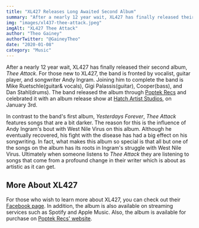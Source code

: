 ```yaml
---
title: "XL427 Releases Long Awaited Second Album"
summary: "After a nearly 12 year wait, XL427 has finally released their second album, Thee Attack."
img: "images/xl437-thee-attack.jpeg"
imgAlt: "XL427 Thee Attack"
author: "Theo Gainey"
authorTwitter: "@GaineyTheo"
date: "2020-01-08"
category: "Music"
---
```


After a nearly 12 year wait, XL427 has finally released their second album, *Thee Attack*. For those new to XL427, the band is fronted by vocalist, guitar player, and songwriter Andy Ingram. Joining him to complete the band is Mike Ruetschle(guitar& vocals), Gigi Palassis(guitar), Cooper(bass), and Dan Stahl(drums). The band released the album through [Poptek Recs](https://www.facebook.com/poptekrecs/) and celebrated it with an album release show at [Hatch Artist Studios](https://www.facebook.com/Hatch-Artist-Studios-1105032029583275/), on January 3rd.

In contrast to the band's first album, *Yesterdays Forever*, *Thee Attack* features songs that are a bit darker. The reason for this is the influence of Andy Ingram's bout with West Nile Virus on this album. Although he eventually recovered, his fight with the disease has had a big effect on his songwriting. In fact, what makes this album so special is that all but one of the songs on the album has its roots in Ingram's struggle with West Nile Virus. Ultimately when someone listens to *Thee Attack* they are listening to songs that come from a profound change in their writer which is about as artistic as it can get.

## More About XL427
For those who wish to learn more about XL427, you can check out their [Facebook page](https://www.facebook.com/XL427/). In addition, the album is also available on streaming services such as Spotify and Apple Music. Also, the album is available for purchase on [Poptek Recs' website](http://www.poptek.com/xl427?fbclid=IwAR1CEmb9YRw8zlO-SqBxHV07dOMJHG8trrStfusSTNfUPV6yl8xhYe4Gl9U).
